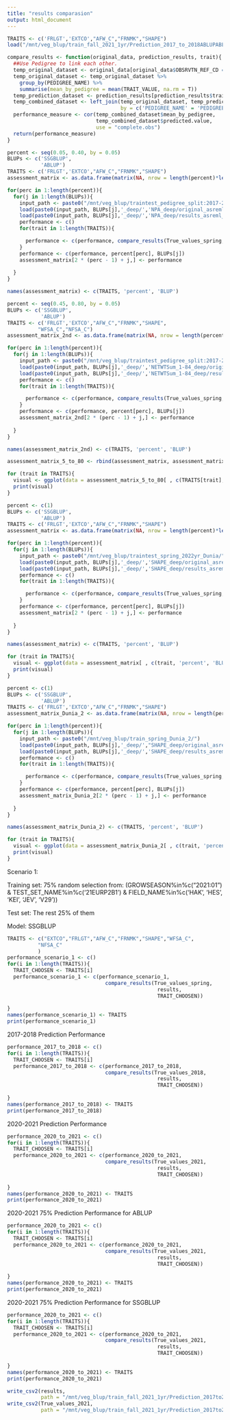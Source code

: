 ```yaml
---
title: "results comparasion"
output: html_document
---
```


```r
TRAITS <- c('FRLGT','EXTCO',"AFW_C","FRNMK","SHAPE")
load("/mnt/veg_blup/train_fall_2021_1yr/Prediction_2017_to_2018ABLUPABLUP_deep/NETWTSum_1-57_deep/results_asreml_ABLUP_with_gg_Zixuan.Rdata", verbose = T)
```




```r
compare_results <- function(original_data, prediction_results, trait){
  ##Use Pedigree to link each other.
  temp_original_dataset <- original_data[original_data$OBSRVTN_REF_CD == trait,]
  temp_original_dataset <- temp_original_dataset %>% 
    group_by(PEDIGREE_NAME) %>%
    summarise(mean_by_pedigree = mean(TRAIT_VALUE, na.rm = T))
  temp_prediction_dataset <- prediction_results[prediction_results$trait == trait,]
  temp_combined_dataset <- left_join(temp_original_dataset, temp_prediction_dataset,
                                     by = c('PEDIGREE_NAME' = 'PEDIGREE_NAME'))
  performance_measure <- cor(temp_combined_dataset$mean_by_pedigree, 
                             temp_combined_dataset$predicted.value,
                             use = "complete.obs")
  return(performance_measure)
}
```




```r
percent <- seq(0.05, 0.40, by = 0.05)
BLUPs <- c('SSGBLUP',
           'ABLUP')
TRAITS <- c('FRLGT','EXTCO',"AFW_C","FRNMK","SHAPE")
assessment_matrix <- as.data.frame(matrix(NA, nrow = length(percent)*length(BLUPs), ncol = length(TRAITS) + 2))

for(perc in 1:length(percent)){
  for(j in 1:length(BLUPs)){
    input_path <- paste0("/mnt/veg_blup/traintest_pedigree_split:2017-2021_to_2022_spring_2022yr_", 100*percent[perc], "%/")
    load(paste0(input_path, BLUPs[j],'_deep/','NPA_deep/original_asreml_zixuan.Rdata'), verbose = T)
    load(paste0(input_path, BLUPs[j],'_deep/','NPA_deep/results_asreml_zixuan.Rdata'), verbose = T)
    performance <- c()
    for(trait in 1:length(TRAITS)){

      performance <- c(performance, compare_results(True_values_spring, results, trait = TRAITS[trait]))
    }
    performance <- c(performance, percent[perc], BLUPs[j])
    assessment_matrix[2 * (perc - 1) + j,] <- performance
    
  }
}

names(assessment_matrix) <- c(TRAITS, 'percent', 'BLUP')
```



```r
percent <- seq(0.45, 0.80, by = 0.05)
BLUPs <- c('SSGBLUP',
           'ABLUP')
TRAITS <- c('FRLGT','EXTCO',"AFW_C","FRNMK","SHAPE",
          "WFSA_C","NFSA_C")
assessment_matrix_2nd <- as.data.frame(matrix(NA, nrow = length(percent)*length(BLUPs), ncol = length(TRAITS) + 2))

for(perc in 1:length(percent)){
  for(j in 1:length(BLUPs)){
    input_path <- paste0("/mnt/veg_blup/traintest_pedigree_split:2017-2021_to_2022_spring_2022yr_", 100*percent[perc], "%/")
    load(paste0(input_path, BLUPs[j],'_deep/','NETWTSum_1-84_deep/original_asreml_zixuan.Rdata'), verbose = T)
    load(paste0(input_path, BLUPs[j],'_deep/','NETWTSum_1-84_deep/results_asreml_zixuan.Rdata'), verbose = T)
    performance <- c()
    for(trait in 1:length(TRAITS)){

      performance <- c(performance, compare_results(True_values_spring, results, trait = TRAITS[trait]))
    }
    performance <- c(performance, percent[perc], BLUPs[j])
    assessment_matrix_2nd[2 * (perc - 1) + j,] <- performance
    
  }
}

names(assessment_matrix_2nd) <- c(TRAITS, 'percent', 'BLUP')
```



```r
assessment_matrix_5_to_80 <- rbind(assessment_matrix, assessment_matrix_2nd)
```

```r
for (trait in TRAITS){
  visual <- ggplot(data = assessment_matrix_5_to_80[ , c(TRAITS[trait], 'percent', 'BLUP')], mapping = aes(x = percent, y = trait, col = BLUP)) + geom_bar()
  print(visual)
}
```




```r
percent <- c(1)
BLUPs <- c('SSGBLUP',
           'ABLUP')
TRAITS <- c('FRLGT','EXTCO',"AFW_C","FRNMK","SHAPE")
assessment_matrix <- as.data.frame(matrix(NA, nrow = length(percent)*length(BLUPs), ncol = length(TRAITS) + 2))

for(perc in 1:length(percent)){
  for(j in 1:length(BLUPs)){
    input_path <- paste0("/mnt/veg_blup/traintest_spring_2022yr_Dunia/")
    load(paste0(input_path, BLUPs[j],'_deep/','SHAPE_deep/original_asreml_zixuan.Rdata'), verbose = T)
    load(paste0(input_path, BLUPs[j],'_deep/','SHAPE_deep/results_asreml_zixuan.Rdata'), verbose = T)
    performance <- c()
    for(trait in 1:length(TRAITS)){

      performance <- c(performance, compare_results(True_values_spring, results, trait = TRAITS[trait]))
    }
    performance <- c(performance, percent[perc], BLUPs[j])
    assessment_matrix[2 * (perc - 1) + j,] <- performance
    
  }
}

names(assessment_matrix) <- c(TRAITS, 'percent', 'BLUP')
```


```r
for (trait in TRAITS){
  visual <- ggplot(data = assessment_matrix[ , c(trait, 'percent', 'BLUP')], mapping = aes_string(x = 'percent', y = trait, col = 'BLUP')) + geom_point()
  print(visual)
}
```



```r
percent <- c(1)
BLUPs <- c('SSGBLUP',
           'ABLUP')
TRAITS <- c('FRLGT','EXTCO',"AFW_C","FRNMK","SHAPE")
assessment_matrix_Dunia_2 <- as.data.frame(matrix(NA, nrow = length(percent)*length(BLUPs), ncol = length(TRAITS) + 2))

for(perc in 1:length(percent)){
  for(j in 1:length(BLUPs)){
    input_path <- paste0("/mnt/veg_blup/train_spring_Dunia_2/")
    load(paste0(input_path, BLUPs[j],'_deep/',"SHAPE_deep/original_asreml_zixuan.Rdata"), verbose = T)
    load(paste0(input_path, BLUPs[j],'_deep/','SHAPE_deep/results_asreml_zixuan.Rdata'), verbose = T)
    performance <- c()
    for(trait in 1:length(TRAITS)){

      performance <- c(performance, compare_results(True_values_spring, results, trait = TRAITS[trait]))
    }
    performance <- c(performance, percent[perc], BLUPs[j])
    assessment_matrix_Dunia_2[2 * (perc - 1) + j,] <- performance
    
  }
}

names(assessment_matrix_Dunia_2) <- c(TRAITS, 'percent', 'BLUP')
```


```r
for (trait in TRAITS){
  visual <- ggplot(data = assessment_matrix_Dunia_2[ , c(trait, 'percent', 'BLUP')], mapping = aes_string(x = 'percent', y = trait, col = 'BLUP')) + geom_point()
  print(visual)
}
```






















Scenario 1:


Training set: 75% random selection from: (GROWSEASON%in%c("2021:01") & TEST_SET_NAME%in%c('21EURP2B1') & FIELD_NAME%in%c('HAK', 'HES', 'KEI', 'JEV', 'V29'))

Test set: The rest 25% of them

Model: SSGBLUP



```r
TRAITS <- c("EXTCO","FRLGT","AFW_C","FRNMK","SHAPE","WFSA_C",
          "NFSA_C"
          )
performance_scenario_1 <- c()
for(i in 1:length(TRAITS)){
  TRAIT_CHOOSEN <- TRAITS[i]
  performance_scenario_1 <- c(performance_scenario_1, 
                                compare_results(True_values_spring,
                                                 results,
                                                 TRAIT_CHOOSEN))
  
}
names(performance_scenario_1) <- TRAITS
print(performance_scenario_1)
```




2017-2018 Prediction Performance

```r
performance_2017_to_2018 <- c()
for(i in 1:length(TRAITS)){
  TRAIT_CHOOSEN <- TRAITS[i]
  performance_2017_to_2018 <- c(performance_2017_to_2018, 
                                compare_results(True_values_2018,
                                                 results,
                                                 TRAIT_CHOOSEN))
  
}
names(performance_2017_to_2018) <- TRAITS
print(performance_2017_to_2018)
```




2020-2021 Prediction Performance

```r
performance_2020_to_2021 <- c()
for(i in 1:length(TRAITS)){
  TRAIT_CHOOSEN <- TRAITS[i]
  performance_2020_to_2021 <- c(performance_2020_to_2021, 
                                compare_results(True_values_2021,
                                                 results,
                                                 TRAIT_CHOOSEN))
  
}
names(performance_2020_to_2021) <- TRAITS
print(performance_2020_to_2021)
```









2020-2021 75% Prediction Performance for ABLUP

```r
performance_2020_to_2021 <- c()
for(i in 1:length(TRAITS)){
  TRAIT_CHOOSEN <- TRAITS[i]
  performance_2020_to_2021 <- c(performance_2020_to_2021, 
                                compare_results(True_values_2021,
                                                 results,
                                                 TRAIT_CHOOSEN))
  
}
names(performance_2020_to_2021) <- TRAITS
print(performance_2020_to_2021)
```



2020-2021 75% Prediction Performance for SSGBLUP

```r
performance_2020_to_2021 <- c()
for(i in 1:length(TRAITS)){
  TRAIT_CHOOSEN <- TRAITS[i]
  performance_2020_to_2021 <- c(performance_2020_to_2021, 
                                compare_results(True_values_2021,
                                                 results,
                                                 TRAIT_CHOOSEN))
  
}
names(performance_2020_to_2021) <- TRAITS
print(performance_2020_to_2021)
```






```r
write_csv2(results, 
           path = "/mnt/veg_blup/train_fall_2021_1yr/Prediction_2017to2020_to_2021SSGBLUP_75%SSGBLUP_deep/NETWTSum_1-57_deep/results.csv")
write_csv2(True_values_2021, 
           path = "/mnt/veg_blup/train_fall_2021_1yr/Prediction_2017to2020_to_2021SSGBLUP_75%SSGBLUP_deep/NETWTSum_1-57_deep/original.csv")
```



